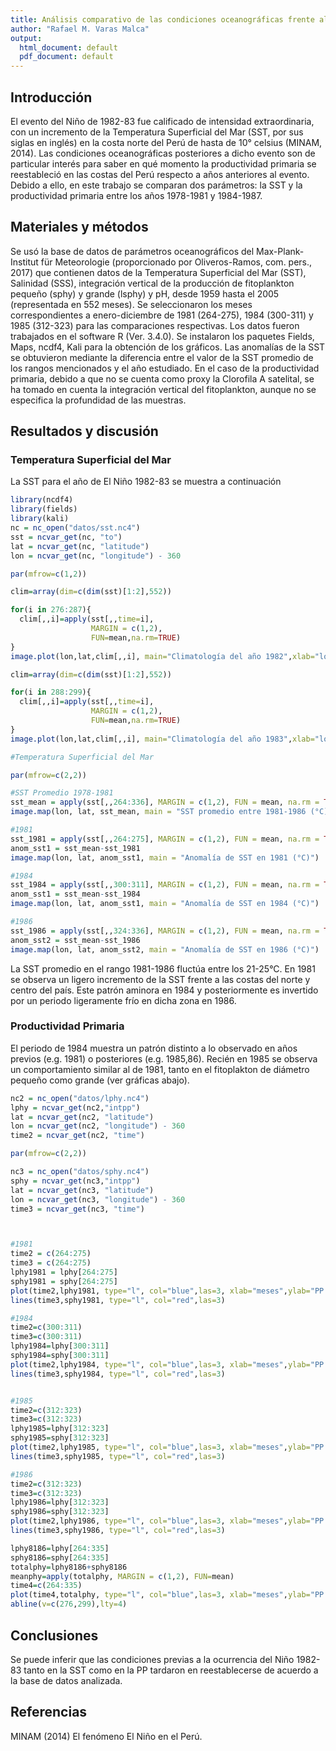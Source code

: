 ```yaml
---
title: Análisis comparativo de las condiciones oceanográficas frente al Perú antes y después de El Niño 1982-1983
author: "Rafael M. Varas Malca"
output:
  html_document: default
  pdf_document: default
---
```



## Introducción

El evento del Niño de 1982-83 fue calificado de intensidad extraordinaria, con un incremento de la Temperatura Superficial del Mar (SST, por sus siglas en inglés) en la costa norte del Perú de hasta de 10° celsius (MINAM, 2014). Las condiciones oceanográficas posteriores a dicho evento son de particular interés para saber en qué momento la productividad primaria se reestableció en las costas del Perú respecto a años anteriores al evento. Debido a ello, en este trabajo se comparan dos parámetros: la SST y la productividad primaria entre los años 1978-1981 y 1984-1987. 


## Materiales y métodos

Se usó la base de datos de parámetros oceanográficos del Max-Plank-Institut für Meteorologie (proporcionado por Oliveros-Ramos, com. pers., 2017) que contienen datos de la Temperatura Superficial del Mar (SST), Salinidad (SSS), integración vertical de la producción de fitoplankton pequeño (sphy) y grande (lsphy) y pH, desde 1959 hasta el 2005 (representada en 552 meses). Se seleccionaron los meses correspondientes a enero-diciembre de 1981 (264-275), 1984 (300-311) y 1985 (312-323) para las comparaciones respectivas. Los datos fueron trabajados en el software R (Ver. 3.4.0). Se instalaron los paquetes Fields, Maps, ncdf4, Kali para la obtención de los gráficos.
Las anomalías de la SST se obtuvieron mediante la diferencia entre el valor de la SST promedio de los rangos mencionados y el año estudiado.
En el caso de la productividad primaria, debido a que no se cuenta como proxy la Clorofila A satelital, se ha tomado en cuenta la integración vertical del fitoplankton, aunque no se especifica la profundidad de las muestras.


## Resultados y discusión

### Temperatura Superficial del Mar

La SST para el año de El Niño 1982-83 se muestra a continuación

```r

library(ncdf4)
library(fields)
library(kali)
nc = nc_open("datos/sst.nc4")
sst = ncvar_get(nc, "to")
lat = ncvar_get(nc, "latitude")
lon = ncvar_get(nc, "longitude") - 360

par(mfrow=c(1,2))

clim=array(dim=c(dim(sst)[1:2],552))

for(i in 276:287){
  clim[,,i]=apply(sst[,,time=i],
                  MARGIN = c(1,2),
                  FUN=mean,na.rm=TRUE)
}
image.plot(lon,lat,clim[,,i], main="Climatología del año 1982",xlab="longitud", ylab="latitud")

clim=array(dim=c(dim(sst)[1:2],552))

for(i in 288:299){
  clim[,,i]=apply(sst[,,time=i],
                  MARGIN = c(1,2),
                  FUN=mean,na.rm=TRUE)
}
image.plot(lon,lat,clim[,,i], main="Climatología del año 1983",xlab="longitud", ylab="latitud")

```












```r


#Temperatura Superficial del Mar

par(mfrow=c(2,2))

#SST Promedio 1978-1981
sst_mean = apply(sst[,,264:336], MARGIN = c(1,2), FUN = mean, na.rm = TRUE)
image.map(lon, lat, sst_mean, main = "SST promedio entre 1981-1986 (°C)")

#1981
sst_1981 = apply(sst[,,264:275], MARGIN = c(1,2), FUN = mean, na.rm = TRUE)
anom_sst1 = sst_mean-sst_1981
image.map(lon, lat, anom_sst1, main = "Anomalía de SST en 1981 (°C)")

#1984
sst_1984 = apply(sst[,,300:311], MARGIN = c(1,2), FUN = mean, na.rm = TRUE)
anom_sst1 = sst_mean-sst_1984
image.map(lon, lat, anom_sst1, main = "Anomalía de SST en 1984 (°C)")

#1986
sst_1986 = apply(sst[,,324:336], MARGIN = c(1,2), FUN = mean, na.rm = TRUE)
anom_sst2 = sst_mean-sst_1986
image.map(lon, lat, anom_sst2, main = "Anomalía de SST en 1986 (°C)")
```

La SST promedio en el rango 1981-1986 fluctúa entre los 21-25°C. En 1981 se observa un ligero incremento de la SST frente a las costas del norte y centro del país. Este patrón aminora en 1984 y posteriormente es invertido por un periodo ligeramente frío en dicha zona en 1986.


### Productividad Primaria

El periodo de 1984 muestra un patrón distinto a lo observado en años previos (e.g. 1981) o posteriores (e.g. 1985,86). Recién en 1985 se observa un comportamiento similar al de 1981, tanto en el fitoplakton de diámetro pequeño como grande (ver gráficas abajo).

```r

nc2 = nc_open("datos/lphy.nc4")
lphy = ncvar_get(nc2,"intpp")
lat = ncvar_get(nc2, "latitude")
lon = ncvar_get(nc2, "longitude") - 360
time2 = ncvar_get(nc2, "time")

par(mfrow=c(2,2))

nc3 = nc_open("datos/sphy.nc4")
sphy = ncvar_get(nc3,"intpp")
lat = ncvar_get(nc3, "latitude")
lon = ncvar_get(nc3, "longitude") - 360
time3 = ncvar_get(nc3, "time")



#1981
time2 = c(264:275)
time3 = c(264:275)
lphy1981 = lphy[264:275]
sphy1981 = sphy[264:275]
plot(time2,lphy1981, type="l", col="blue",las=3, xlab="meses",ylab="PP (molC m-2 s-1)", main = "Producción Primaria enero-diciembre 1981", cex.main=0.8, cex=0.5)
lines(time3,sphy1981, type="l", col="red",las=3)

#1984
time2=c(300:311)
time3=c(300:311)
lphy1984=lphy[300:311]
sphy1984=sphy[300:311]
plot(time2,lphy1984, type="l", col="blue",las=3, xlab="meses",ylab="PP (mol C m-2*s-1)", main = "Producción Primaria enero-diciembre 1984", cex.main=0.8, cex=0.5)
lines(time3,sphy1984, type="l", col="red",las=3)


#1985
time2=c(312:323)
time3=c(312:323)
lphy1985=lphy[312:323]
sphy1985=sphy[312:323]
plot(time2,lphy1985, type="l", col="blue",las=3, xlab="meses",ylab="PP (mol C m-2*s-1)", main = "Producción Primaria enero-diciembre 1985", cex.main=0.8, cex=0.5)
lines(time3,sphy1985, type="l", col="red",las=3)

#1986
time2=c(312:323)
time3=c(312:323)
lphy1986=lphy[312:323]
sphy1986=sphy[312:323]
plot(time2,lphy1986, type="l", col="blue",las=3, xlab="meses",ylab="PP (mol C m-2*s-1)", main = "Producción Primaria enero-diciembre 1986", cex.main=0.8, cex=0.5)
lines(time3,sphy1986, type="l", col="red",las=3)

```



```r

lphy8186=lphy[264:335]
sphy8186=sphy[264:335]
totalphy=lphy8186+sphy8186
meanphy=apply(totalphy, MARGIN = c(1,2), FUN=mean)
time4=c(264:335)
plot(time4,totalphy, type="l", col="blue",las=3, xlab="meses",ylab="PP (mol C m-2*s-1)", main = "Producción Primaria durante el Niño")
abline(v=c(276,299),lty=4)

```






## Conclusiones

Se puede inferir que las condiciones previas a la ocurrencia del Niño 1982-83 tanto en la SST como en la PP tardaron en reestablecerse de acuerdo a la base de datos analizada.


## Referencias
MINAM (2014) El fenómeno El Niño en el Perú.

